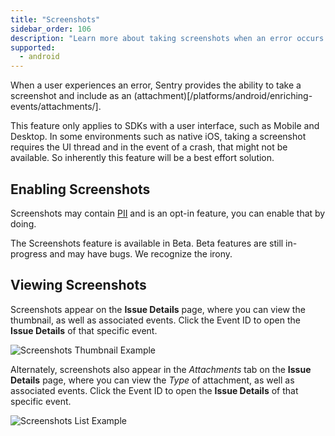 ```yaml
---
title: "Screenshots"
sidebar_order: 106
description: "Learn more about taking screenshots when an error occurs. Sentry pairs the screenshot with the original event, giving you additional insight into issues."
supported:
  - android
---
```


When a user experiences an error, Sentry provides the ability to take a screenshot and include as an (attachment)[/platforms/android/enriching-events/attachments/].

This feature only applies to SDKs with a user interface, such as Mobile and Desktop. In some environments such as native iOS, taking a screenshot requires the UI thread and in the event of a crash, that might not be available. So inherently this feature will be a best effort solution.

## Enabling Screenshots

Screenshots may contain [PII](/platforms/android/data-management/sensitive-data/) and is an opt-in feature, you can enable that by doing.

<PlatformContent includePath="enriching-events/attach-screenshots" />

<Note>

The Screenshots feature is available in Beta. Beta features are still in-progress and may have bugs. We recognize the irony.

</Note>

## Viewing Screenshots

Screenshots appear on the **Issue Details** page, where you can view the thumbnail, as well as associated events. Click the Event ID to open the **Issue Details** of that specific event.

![Screenshots Thumbnail Example](screenshots/screenshot-thumbnail.png)

Alternately, screenshots also appear in the _Attachments_ tab on the **Issue Details** page, where you can view the _Type_ of attachment, as well as associated events. Click the Event ID to open the **Issue Details** of that specific event.

![Screenshots List Example](screenshots/screenshot-list-example.png)
